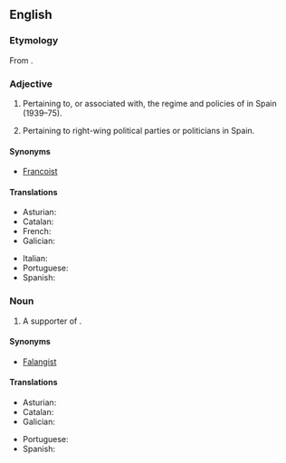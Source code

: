 ==English==

===Etymology===
From {{etyl|es}} {{term|franquismo|lang=es}}.

===Adjective===
{{en-adj}}

# Pertaining to, or associated with, the regime and policies of {{w|Francisco Franco}} in Spain (1939–75).
# {{pejorative}} Pertaining to right-wing political parties or politicians in Spain.

====Synonyms====
* [[Francoist]]

====Translations====
{{trans-top|pertaining to Francisco Franco}}
* Asturian: {{t-|ast|franquista}}
* Catalan: {{t-|ca|franquista}}
* French: {{t+|fr|franquiste}}
* Galician: {{t-|gl|franquista}}
{{trans-mid}}
* Italian: {{t-|it|franchista}}
* Portuguese: {{t-|pt|franquista}}
* Spanish: {{t+|es|franquista}}
{{trans-bottom}}

===Noun===
{{en-noun}}

# A supporter of {{w|Francisco Franco}}.

====Synonyms====
* [[Falangist]]

====Translations====
{{trans-top|supporter of Francisco Franco}}
* Asturian: {{t-|ast|franquista|m|f}}
* Catalan: {{t-|ca|franquista|m|f}}
* Galician: {{t-|gl|franquista|m|f}}
{{trans-mid}}
* Portuguese: {{t-|pt|franquista|m|f}}
* Spanish: {{t+|es|franquista|m|f}}
{{trans-bottom}}